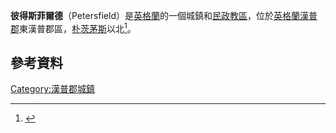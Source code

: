 {{expand|time=2016-03-20T15:23:07+00:00}}
{{infobox UK place
|country =                 英格蘭
|static_image =            [[File:Petersfield_High_Street_-_geograph.org.uk_-_17503.jpg|220px]]
|static_image_caption=     
|latitude=                 51.00377
|longitude=                -0.93453
|official_name=            Petersfield
| population = 14,974
| population_ref = (2011)<ref>{{cite web |url=http://www.neighbourhood.statistics.gov.uk/dissemination/LeadTableView.do?a=3&b=795058&c=Petersfield&d=16&e=15&g=450007&i=1001x1003x1004&o=1&m=0&r=1&s=1205346172718&enc=1&dsFamilyId=779 |title=Parish Headcounts, Area: Petersfield CP |year=2001 |accessdate=2008-03-12 |work=Neighbourhood Statistics |publisher=[[Office_for_National_Statistics|Office for National Statistics]] |archive-url=https://web.archive.org/web/20110612175004/http://www.neighbourhood.statistics.gov.uk/dissemination/LeadTableView.do?a=3&b=795058&c=Petersfield&d=16&e=15&g=450007&i=1001x1003x1004&o=1&m=0&r=1&s=1205346172718&enc=1&dsFamilyId=779 |archive-date=2011-06-12 |dead-url=yes }}</ref>
 |civil_parish=             [[Petersfield,_Hampshire|Petersfield]]
|shire_district=           [[東漢普郡|東漢普郡]]
| shire_county =           [[漢普郡|漢普郡]]
|region=                   東南英格蘭
|constituency_westminster= [[東漢普郡_(英國國會選區)|東漢普郡]]
|post_town=                PETERSFIELD
|postcode_district =       GU31, GU32
|postcode_area=            GU
|dial_code=                01730
|os_grid_reference=        SU748232
}}
'''彼得斯菲爾德'''（Petersfield）是[[英格蘭|英格蘭]]的一個城鎮和[[民政教區|民政教區]]，位於[[英格蘭|英格蘭]][[漢普郡|漢普郡]]東漢普郡區，[[朴茨茅斯|朴茨茅斯]]以北{{convert|17|mi|km}}<ref>{{cite web |url=http://www.southdowns.gov.uk |title=South Downs National Park Authority |access-date=2021-10-01 |archive-date=2021-02-19 |archive-url=https://web.archive.org/web/20210219153818/https://www.southdowns.gov.uk/ |dead-url=no }}</ref>。
==參考資料==
{{reflist}}
[[Category:漢普郡城鎮|Category:漢普郡城鎮]]